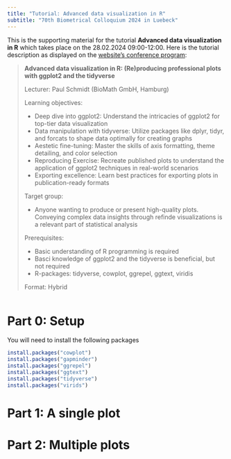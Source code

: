 ---
title: "Tutorial: Advanced data visualization in R"
subtitle: "70th Biometrical Colloquium 2024 in Luebeck"
---

This is the supporting material for the tutorial **Advanced data visualization in R** which takes place on the 28.02.2024 09:00-12:00. Here is the tutorial description as displayed on the [website's conference program](https://www.biometrische-gesellschaft.de/en/events/biometric-colloquia/70th-biometrical-colloquium-2024-in-luebeck/conference-program.html):

> **Advanced data visualization in R: (Re)producing professional plots with ggplot2 and the tidyverse**
>
> Lecturer: Paul Schmidt (BioMath GmbH, Hamburg)
> 
> Learning objectives:
> 
> - Deep dive into ggplot2: Understand the intricacies of ggplot2 for top-tier data visualization
> - Data manipulation with tidyverse: Utilize packages like dplyr, tidyr, and forcats to shape data optimally for creating graphs
> - Aestetic fine-tuning: Master the skills of axis formatting, theme detailing, and color selection
> - Reproducing Exercise: Recreate published plots to understand the application of ggplot2 techniques in real-world scenarios
> - Exporting excellence: Learn best practices for exporting plots in publication-ready formats
> 
> Target group:
> 
> - Anyone wanting to produce or present high-quality plots. Conveying complex data insights through refinde visualizations is a relevant part of statistical analysis
> 
> Prerequisites:
> 
> - Basic understanding of R programming is required
> - Basci knowledge of ggplot2 and the tidyverse is beneficial, but not required
> - R-packages: tidyverse, cowplot, ggrepel, ggtext, viridis
> 
> Format: Hybrid

```{r, include=FALSE, warning=FALSE, message=FALSE}

```

# Part 0: Setup

You will need to install the following packages

```{r, eval=FALSE}
install.packages("cowplot")
install.packages("gapminder")
install.packages("ggrepel")
install.packages("ggtext")
install.packages("tidyverse")
install.packages("virids")
```

# Part 1: A single plot

# Part 2: Multiple plots
